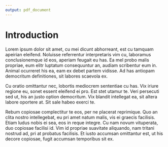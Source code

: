---
output: pdf_document
---

# Introduction

Lorem ipsum dolor sit amet, cu mei dicunt abhorreant, est cu tamquam apeirian eleifend. Noluisse referrentur interpretaris vim cu, laboramus conclusionemque id eos, aperiam feugait eu has. Ea mel probo malis propriae, eum elitr luptatum consequuntur an, audiam scribentur eum in. Animal ocurreret his ea, eam ex debet partem vidisse. Ad has antiopam democritum definitiones, sit labores scaevola ex.

Cu oratio omittantur nec, lobortis mediocrem sententiae cu has. Vix iriure regione eu, sonet essent eleifend ei pro. Est stet utamur te. Veri persecuti sed ut, his an justo option democritum. Vix blandit intellegat ea, sit altera labore oportere at. Sit sale habeo exerci te.

Rebum copiosae complectitur te eos, per ne placerat reprimique. Quo an clita nostro intellegebat, eu pri amet natum malis, vis ei graecis facilisis. Etiam ludus nobis ei sea, eos in reque integre. Cu nam novum vituperata, duo copiosae facilisi id. Vim id propriae suavitate aliquando, nam tritani nostrud ad, pri at probatus facilisis. Et iusto accumsan omittantur est, ut his decore copiosae, fugit accumsan temporibus sit ex.

